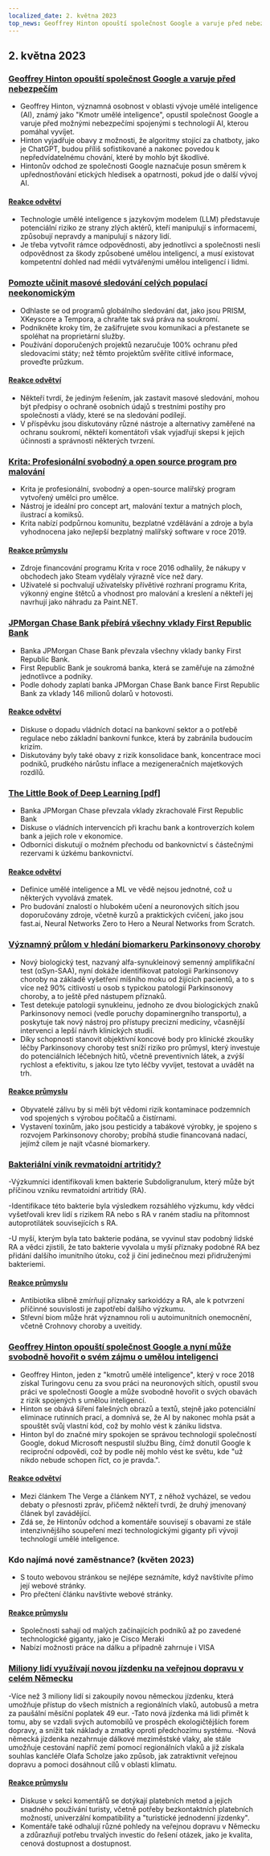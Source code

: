 ```yaml
---
localized_date: 2. května 2023
top_news: Geoffrey Hinton opouští společnost Google a varuje před nebezpečím
---
```




<CallToAction />

<Steps>

## 2. května 2023

### [Geoffrey Hinton opouští společnost Google a varuje před nebezpečím](https://www.nytimes.com/2023/05/01/technology/ai-google-chatbot-engineer-quits-hinton.html)

- Geoffrey Hinton, významná osobnost v oblasti vývoje umělé inteligence (AI), známý jako "Kmotr umělé inteligence", opustil společnost Google a varuje před možnými nebezpečími spojenými s technologií AI, kterou pomáhal vyvíjet.
- Hinton vyjadřuje obavy z možnosti, že algoritmy stojící za chatboty, jako je ChatGPT, budou příliš sofistikované a nakonec povedou k nepředvídatelnému chování, které by mohlo být škodlivé.
- Hintonův odchod ze společnosti Google naznačuje posun směrem k upřednostňování etických hledisek a opatrnosti, pokud jde o další vývoj AI.

#### [Reakce odvětví](http://news.ycombinator.com/item?id=35771104)

- Technologie umělé inteligence s jazykovým modelem (LLM) představuje potenciální riziko ze strany zlých aktérů, kteří manipulují s informacemi, způsobují nepravdy a manipulují s názory lidí.
- Je třeba vytvořit rámce odpovědnosti, aby jednotlivci a společnosti nesli odpovědnost za škody způsobené umělou inteligencí, a musí existovat kompetentní dohled nad médii vytvářenými umělou inteligencí i lidmi.

### [Pomozte učinit masové sledování celých populací neekonomickým](https://prism-break.org/en/)

- Odhlaste se od programů globálního sledování dat, jako jsou PRISM, XKeyscore a Tempora, a chraňte tak svá práva na soukromí.
- Podnikněte kroky tím, že zašifrujete svou komunikaci a přestanete se spoléhat na proprietární služby.
- Používání doporučených projektů nezaručuje 100% ochranu před sledovacími státy; než těmto projektům svěříte citlivé informace, proveďte průzkum.

#### [Reakce odvětví](http://news.ycombinator.com/item?id=35772005)

- Někteří tvrdí, že jediným řešením, jak zastavit masové sledování, mohou být předpisy o ochraně osobních údajů s trestními postihy pro společnosti a vlády, které se na sledování podílejí.
- V příspěvku jsou diskutovány různé nástroje a alternativy zaměřené na ochranu soukromí, někteří komentátoři však vyjadřují skepsi k jejich účinnosti a správnosti některých tvrzení.

### [Krita: Profesionální svobodný a open source program pro malování](https://krita.org/en/)

- Krita je profesionální, svobodný a open-source malířský program vytvořený umělci pro umělce.
- Nástroj je ideální pro concept art, malování textur a matných ploch, ilustrací a komiksů.
- Krita nabízí podpůrnou komunitu, bezplatné vzdělávání a zdroje a byla vyhodnocena jako nejlepší bezplatný malířský software v roce 2019.

#### [Reakce průmyslu](http://news.ycombinator.com/item?id=35771994)

- Zdroje financování programu Krita v roce 2016 odhalily, že nákupy v obchodech jako Steam vydělaly výrazně více než dary.
- Uživatelé si pochvalují uživatelsky přívětivé rozhraní programu Krita, výkonný engine štětců a vhodnost pro malování a kreslení a někteří jej navrhují jako náhradu za Paint.NET.

### [JPMorgan Chase Bank přebírá všechny vklady First Republic Bank](https://www.fdic.gov/news/press-releases/2023/pr23034.html)

- Banka JPMorgan Chase Bank převzala všechny vklady banky First Republic Bank.
- First Republic Bank je soukromá banka, která se zaměřuje na zámožné jednotlivce a podniky.
- Podle dohody zaplatí banka JPMorgan Chase Bank bance First Republic Bank za vklady 146 milionů dolarů v hotovosti.

#### [Reakce odvětví](http://news.ycombinator.com/item?id=35770048)

- Diskuse o dopadu vládních dotací na bankovní sektor a o potřebě regulace nebo základní bankovní funkce, která by zabránila budoucím krizím.
- Diskutovány byly také obavy z rizik konsolidace bank, koncentrace moci podniků, prudkého nárůstu inflace a mezigeneračních majetkových rozdílů.

### [The Little Book of Deep Learning [pdf]](https://fleuret.org/public/lbdl.pdf)

- Banka JPMorgan Chase převzala vklady zkrachovalé First Republic Bank
- Diskuse o vládních intervencích při krachu bank a kontroverzích kolem bank a jejich role v ekonomice.
- Odborníci diskutují o možném přechodu od bankovnictví s částečnými rezervami k úzkému bankovnictví.

#### [Reakce odvětví](http://news.ycombinator.com/item?id=35767789)

- Definice umělé inteligence a ML ve vědě nejsou jednotné, což u některých vyvolává zmatek.
- Pro budování znalostí o hlubokém učení a neuronových sítích jsou doporučovány zdroje, včetně kurzů a praktických cvičení, jako jsou fast.ai, Neural Networks Zero to Hero a Neural Networks from Scratch.

### [Významný průlom v hledání biomarkeru Parkinsonovy choroby](https://www.michaeljfox.org/publication/michael-j-fox-foundation-announces-significant-breakthrough-search-parkinsons-biomarker)

- Nový biologický test, nazvaný alfa-synukleinový semenný amplifikační test (αSyn-SAA), nyní dokáže identifikovat patologii Parkinsonovy choroby na základě vyšetření míšního moku od žijících pacientů, a to s více než 90% citlivostí u osob s typickou patologií Parkinsonovy choroby, a to ještě před nástupem příznaků.
- Test detekuje patologii synukleinu, jednoho ze dvou biologických znaků Parkinsonovy nemoci (vedle poruchy dopaminergního transportu), a poskytuje tak nový nástroj pro přístupy precizní medicíny, včasnější intervenci a lepší návrh klinických studií.
- Díky schopnosti stanovit objektivní koncové body pro klinické zkoušky léčby Parkinsonovy choroby test sníží riziko pro průmysl, který investuje do potenciálních léčebných hitů, včetně preventivních látek, a zvýší rychlost a efektivitu, s jakou lze tyto léčby vyvíjet, testovat a uvádět na trh.

#### [Reakce průmyslu](http://news.ycombinator.com/item?id=35770563)

- Obyvatelé zálivu by si měli být vědomi rizik kontaminace podzemních vod spojených s výrobou počítačů a čistírnami.
- Vystavení toxinům, jako jsou pesticidy a tabákové výrobky, je spojeno s rozvojem Parkinsonovy choroby; probíhá studie financovaná nadací, jejímž cílem je najít včasné biomarkery.

### [Bakteriální viník revmatoidní artritidy?](https://www.the-scientist.com/news-opinion/a-bacterial-culprit-for-rheumatoid-arthritis-71088)

-Výzkumníci identifikovali kmen bakterie Subdoligranulum, který může být příčinou vzniku revmatoidní artritidy (RA).

-Identifikace této bakterie byla výsledkem rozsáhlého výzkumu, kdy vědci vyšetřovali krev lidí s rizikem RA nebo s RA v raném stadiu na přítomnost autoprotilátek souvisejících s RA.

-U myší, kterým byla tato bakterie podána, se vyvinul stav podobný lidské RA a vědci zjistili, že tato bakterie vyvolala u myší příznaky podobné RA bez přidání dalšího imunitního útoku, což ji činí jedinečnou mezi přidruženými bakteriemi.

#### [Reakce průmyslu](http://news.ycombinator.com/item?id=35775704)

- Antibiotika slibně zmírňují příznaky sarkoidózy a RA, ale k potvrzení příčinné souvislosti je zapotřebí dalšího výzkumu.
- Střevní biom může hrát významnou roli u autoimunitních onemocnění, včetně Crohnovy choroby a uveitidy.

### [Geoffrey Hinton opouští společnost Google a nyní může svobodně hovořit o svém zájmu o umělou inteligenci](https://www.theverge.com/2023/5/1/23706311/hinton-godfather-of-ai-threats-fears-warnings)

- Geoffrey Hinton, jeden z "kmotrů umělé inteligence", který v roce 2018 získal Turingovu cenu za svou práci na neuronových sítích, opustil svou práci ve společnosti Google a může svobodně hovořit o svých obavách z rizik spojených s umělou inteligencí.
- Hinton se obává šíření falešných obrazů a textů, stejně jako potenciální eliminace rutinních prací, a domnívá se, že AI by nakonec mohla psát a spouštět svůj vlastní kód, což by mohlo vést k zániku lidstva.
- Hinton byl do značné míry spokojen se správou technologií společností Google, dokud Microsoft nespustil službu Bing, čímž donutil Google k reciproční odpovědi, což by podle něj mohlo vést ke světu, kde "už nikdo nebude schopen říct, co je pravda.".

#### [Reakce odvětví](http://news.ycombinator.com/item?id=35771508)

- Mezi článkem The Verge a článkem NYT, z něhož vycházel, se vedou debaty o přesnosti zpráv, přičemž někteří tvrdí, že druhý jmenovaný článek byl zavádějící.
- Zdá se, že Hintonův odchod a komentáře souvisejí s obavami ze stále intenzivnějšího soupeření mezi technologickými giganty při vývoji technologií umělé inteligence.

### Kdo najímá nové zaměstnance? (květen 2023)

- S touto webovou stránkou se nejlépe seznámíte, když navštívíte přímo její webové stránky.
- Pro přečtení článku navštivte webové stránky.

#### [Reakce průmyslu](http://news.ycombinator.com/item?id=35773707)

- Společnosti sahají od malých začínajících podniků až po zavedené technologické giganty, jako je Cisco Meraki
- Nabízí možnosti práce na dálku a případně zahrnuje i VISA

### [Miliony lidí využívají novou jízdenku na veřejnou dopravu v celém Německu](https://apnews.com/article/germany-public-transit-cheap-ticket-trains-metro-3d83f1a35ab8e3945b8034b9bd511c29)

-Více než 3 miliony lidí si zakoupily novou německou jízdenku, která umožňuje přístup do všech místních a regionálních vlaků, autobusů a metra za paušální měsíční poplatek 49 eur.
-Tato nová jízdenka má lidi přimět k tomu, aby se vzdali svých automobilů ve prospěch ekologičtějších forem dopravy, a snížit tak náklady a zmatky oproti předchozímu systému.
-Nová německá jízdenka nezahrnuje dálkové meziměstské vlaky, ale stále umožňuje cestování napříč zemí pomocí regionálních vlaků a již získala souhlas kancléře Olafa Scholze jako způsob, jak zatraktivnit veřejnou dopravu a pomoci dosáhnout cílů v oblasti klimatu.

#### [Reakce průmyslu](http://news.ycombinator.com/item?id=35770816)

- Diskuse v sekci komentářů se dotýkají platebních metod a jejich snadného používání turisty, včetně potřeby bezkontaktních platebních možností, univerzální kompatibility a "turistické jednodenní jízdenky".
- Komentáře také odhalují různé pohledy na veřejnou dopravu v Německu a zdůrazňují potřebu trvalých investic do řešení otázek, jako je kvalita, cenová dostupnost a dostupnost.

</Steps>
